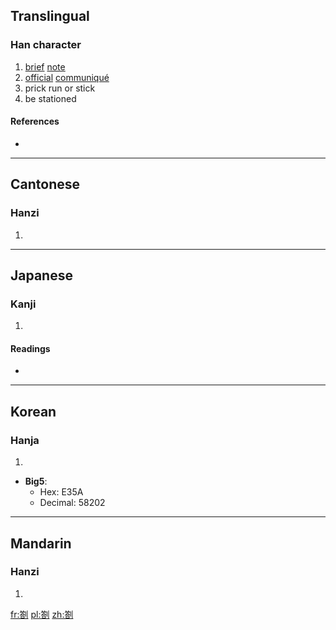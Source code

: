 ==Translingual==

===Han character===
{{Han char|rn=18|rad=刀|as=12|sn=14|four=8862<sub>3</sub>|canj=竹口中弓 (HRLN), X竹口中弓 (XHRLN)|ids=⿰[[答]][[刂]]}}

# [[brief]] [[note]]
# [[official]] [[communiqué]]
# prick run or stick
# be stationed

====References====
* {{Han ref|kx=0144.261|dj=0325.080|hdz=10356.030|uh=5284|ud=21124}}

----

==Cantonese==

===Hanzi===
{{yue-hanzi|jyut=|y=jaap3}}

# {{defn|lang=yue|sort=刀12}}

----

==Japanese==

===Kanji===
{{ja-kanji|grade=|rs=刀12}}

# {{defn|lang=ja|sort=刀12}}

====Readings====
* {{ja-readings|on=[[さつ]] (satsu), [[とう]] (tō)|kun=[[さす]] (sasu), [[かぎ]] (kagi), [[かま]] (kama)}}

----

==Korean==

===Hanja===
{{ko-hanja|hangeul=차|rv=cha|mr=ch'a}}

# {{defn|lang=ko|sort=刀12}}

* '''Big5''':
** Hex: E35A
** Decimal: 58202

----

==Mandarin==

===Hanzi===
{{cmn-hanzi|pin=[[dá]] ([[da2]]), [[zhá]] ([[zha2]])|wg=ta<sup>2</sup>, cha<sup>2</sup>}}

# {{defn|lang=cmn|sort=刀12}}

[[fr:劄]]
[[pl:劄]]
[[zh:劄]]